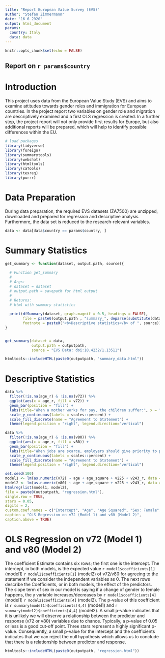 ```yaml
---
title: "Report European Value Survey (EVS)"
author: "Stefan Zimmermann"
date: "16 6 2020"
output: html_document
params: 
  country: Italy
  data: data
---
```


```r
knitr::opts_chunk$set(echo = FALSE)

```

## Report on `r params$country`

# Introduction
This project uses data from the European Value Study (EVS) and aims to examine attitudes towards gender roles and immigration for European countries. In the project report two variables on gender role and migration are descriptively examined and a first OLS regression is created. In a further step, the project report will not only provide first results for Europe, but also additional reports will be prepared, which will help to identify possible differences within the EU. 


```r
# load packages
library(tidyverse)
library(foreign)
library(summarytools)
library(webshot)
library(htmltools)
library(caTools)
library(texreg)
library(purrr)
```

# Data Preparation
During data preparation, the required EVS datasets (ZA7500) are unzipped, downloaded and prepared for regression and descriptive analysis. Furthermore, the data set is reduced to the research-relevant variables. 

```r
data <- data[data$country == params$country, ]
```

# Summary Statistics

```r
get_summary <- function(dataset, output.path, source){
  
  # Function get_summary
  # 
  # Args:
  # dataset = dataset
  # output.path = savepath for html output
  #
  # Returns:
  # html with summary statistics
  
  print(dfSummary(dataset, graph.magnif = 0.5, headings = FALSE),
        file = paste0(output.path , "summary_", deparse(substitute(dataset)), ".html"), 
        footnote = paste0("<b>Descriptive statistics</b> of ", source))
}


get_summary(dataset = data, 
            output.path = outputpath,
            source = "EVS Data: doi:10.4232/1.13511")

```

```r
htmltools::includeHTML(paste0(outputpath, "summary_data.html"))
```

# Descriptive Statistics

```r
data %>%
  filter(!is.na(age_r) & !is.na(v72)) %>%
  ggplot(aes(x = age_r, fill = v72)) +
  geom_bar(position = "fill") +
  labs(title="When a mother works for pay, the children suffer:", x = "Age", y = "Proportion", caption = "Data from EVS") +
  scale_y_continuous(labels = scales::percent) +
  scale_fill_discrete(name = "Agreement to Statement") +
  theme(legend.position = "right", legend.direction="vertical")

data %>%
  filter(!is.na(age_r) & !is.na(v80)) %>%
  ggplot(aes(x = age_r, fill = v80)) +
  geom_bar(position = "fill") +
  labs(title="When jobs are scarce, employers should give priority to people of our country over immigrants:", x = "Age", y = "Proportion", caption = "Data from EVS") +
  scale_y_continuous(labels = scales::percent) +
  scale_fill_discrete(name = "Agreement to Statement") +
  theme(legend.position = "right", legend.direction="vertical")
```

```r
set.seed(100)
model1 <- lm(as.numeric(v72) ~ age + age_square + v225 + v243_r, data = data)
model2 <- lm(as.numeric(v80) ~ age + age_square + v225 + v243_r, data = data)
htmlreg(list(model1, model2),
file = paste0(outputpath, "regression.html"),
single.row = TRUE,
stars = 0.05,
digits = 2,
custom.coef.names = c("Intercept", "Age", "Age Squared", "Sex: Female", "Medium Education Level", "High Education Level"),
caption = "OLS Regression on v72 (Model 1) and v80 (Model 2)",
caption.above = TRUE)
```

# OLS Regression on v72 (Model 1) and v80 (Model 2)
The coefficient Estimate contains six rows; the first one is the intercept. The intercept, in both models, is the expected value `r model1$coefficients[1]`(model1) `r model2$coefficients[1]` (model2)  of v72/v80 for agreeing to the statement if we consider the independent variables as 0. The next rows describe the Coefficients, or in both models, the effect of the predictors. The slope term of sex in our model is saying if a change of gender to female happens, the y variable increases/decreases by `r model1$coefficients[4]`(model1) `r model2$coefficients[4]` (model2). The p-value of this coefficient is `r summary(model1)$coefficients[4,4]` (model1) and `r summary(model2)$coefficients[4,4]` (model2). A small p-value indicates that it is unlikely we will observe a relationship between the predictor and response (v72 or v80) variables due to chance. Typically, a p-value of 0.05 or less is a good cut-off point. Three stars represent a highly significant p-value. Consequently, a small p-value for the intercept and the coefficients indicates that we can reject the null hypothesis which allows us to conclude that there is a relationship between predictor and response. 


```r
htmltools::includeHTML(paste0(outputpath, "regression.html"))
```
